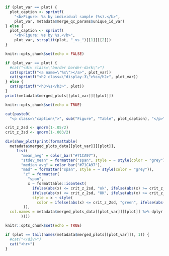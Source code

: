 ```r
if (plot_var == plot) {
  plot_caption <- sprintf(
    "<b>Figure: %s by individual sample (%s).</b>", 
    plot_var, metadata$merge_qc_params$unique_id_var)
} else {
  plot_caption <- sprintf(
    "<b>Figure: %s by %s.</b>", 
    plot_var, strsplit(plot, "_vs_")[[1]][[2]])
}
```

<div class = "basicfig">
```r
knitr::opts_chunk$set(echo = FALSE)

if (plot_var == plot) {
  #cat("<div class=\"border border-dark\">")
  cat(sprintf("<a name=\"%s\"></a>", plot_var))
  cat(sprintf("<h2 class=\"display-3\">%s</h2>", plot_var))
} else {
  cat(sprintf("<h3>%s</h3>", plot))
}
print(metadata$merged_plots[[plot_var]][[plot]])
```
</div>

<div class = "formattable">
```r
knitr::opts_chunk$set(echo = TRUE)

cat(paste0(
  "<p class=\"caption\">", sub("Figure", "Table", plot_caption), "</p>"))

crit_z_2sd <- qnorm(1-.05/2)
crit_z_3sd <- qnorm(1-.003/2)

div(show_plot(print(formattable(
  metadata$merged_plots_data[[plot_var]][[plot]], 
     list(
       "mean_avg" = color_bar("#71CA97"), 
       "stdev_mean" = formatter("span", style = ~ style(color = "grey")),
       "median_avg" = color_bar("#71CA97"),
       "mad" = formatter("span", style = ~ style(color = "grey")),
        "z" = formatter(
          "span", 
          x ~ formattable::icontext(
            ifelse(abs(x) <= crit_z_2sd, "ok", ifelse(abs(x) >= crit_z_3sd, "remove", "exclamation-sign")),
            ifelse(abs(x) <= crit_z_2sd, "OK", ifelse(abs(x) >= crit_z_3sd, "Alert! (>3σ)", "Warning! (>2σ)"))),
            style = x ~ style(
              color = ifelse(abs(x) <= crit_z_2sd, "green", ifelse(abs(x) >= crit_z_3sd, "red", "orange")))
        )),
  col.names = metadata$merged_plots_data[[plot_var]][[plot]] %>% dplyr::rename(QC = z) %>% colnames()
       ))))
```
</div>

```r
knitr::opts_chunk$set(echo = TRUE)

if (plot == tail(names(metadata$merged_plots[[plot_var]]), 1)) {
  #cat("</div>")
  cat("<hr>")
}
```


